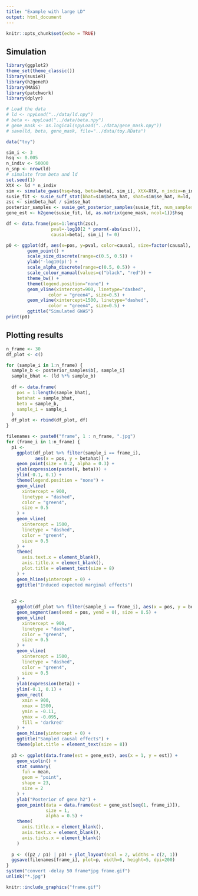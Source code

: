 ```yaml
---
title: "Example with large LD"
output: html_document
---
```


```r
knitr::opts_chunk$set(echo = TRUE)
```

## Simulation
```r
library(ggplot2)
theme_set(theme_classic())
library(susieR)
library(h2geneR)
library(MASS)
library(patchwork)
library(dplyr)

# Load the data
# ld <- npyLoad("../data/ld.npy")
# beta <- npyLoad("../data/beta.npy")
# gene_mask <- as.logical(npyLoad("../data/gene_mask.npy"))
# save(ld, beta, gene_mask, file="../data/toy.RData")

data("toy")

sim_i <- 3
hsq <- 0.005
n_indiv <- 50000
n_snp <- nrow(ld)
# simulate from beta and ld
set.seed(1)
XtX <- ld * n_indiv
sim <- simulate_gwas(hsq=hsq, beta=beta[, sim_i], XtX=XtX, n_indiv=n_indiv)
susie_fit <- susie_suff_stat(bhat=sim$beta_hat, shat=sim$se_hat, R=ld, n=n_indiv)
zsc <- sim$beta_hat / sim$se_hat
posterior_samples <- susie_get_posterior_samples(susie_fit, num_samples=500)
gene_est <- h2gene(susie_fit, ld, as.matrix(gene_mask, ncol=1))$hsq

df <- data.frame(pos=1:length(zsc),
                 pval=-log10(2 * pnorm(-abs(zsc))),
                 causal=beta[, sim_i] != 0)

p0 <- ggplot(df, aes(x=pos, y=pval, color=causal, size=factor(causal), alpha=factor(causal))) +
        geom_point() +
        scale_size_discrete(range=c(0.5, 0.5)) +
        ylab('-log10(p)') +
        scale_alpha_discrete(range=c(0.5, 0.5)) +
        scale_colour_manual(values=c("black", "red")) +
        theme_bw() + 
        theme(legend.position="none") +
        geom_vline(xintercept=900, linetype="dashed", 
                color = "green4", size=0.5) +
        geom_vline(xintercept=1500, linetype="dashed", 
                color = "green4", size=0.5) +
        ggtitle("Simulated GWAS")
print(p0)
```

## Plotting results
```r


n_frame <- 30
df_plot <- c()

for (sample_i in 1:n_frame) {
  sample_b <- posterior_samples$b[, sample_i]
  sample_bhat <- (ld %*% sample_b)
  
  df <- data.frame(
    pos = 1:length(sample_bhat),
    betahat = sample_bhat,
    beta = sample_b,
    sample_i = sample_i
  )
  df_plot <- rbind(df_plot, df)
}

filenames <- paste0("frame", 1 : n_frame, ".jpg")
for (frame_i in 1:n_frame) {
  p1 <-
    ggplot(df_plot %>% filter(sample_i == frame_i),
           aes(x = pos, y = betahat)) +
    geom_point(size = 0.2, alpha = 0.3) +
    ylab(expression(paste(V, beta))) +
    ylim(-0.1, 0.1) +
    theme(legend.position = "none") +
    geom_vline(
      xintercept = 900,
      linetype = "dashed",
      color = "green4",
      size = 0.5
    ) +
    geom_vline(
      xintercept = 1500,
      linetype = "dashed",
      color = "green4",
      size = 0.5
    ) +
    theme(
      axis.text.x = element_blank(),
      axis.title.x = element_blank(),
      plot.title = element_text(size = 8)
    ) +
    geom_hline(yintercept = 0) +
    ggtitle("Induced expected marginal effects")
  
  
  p2 <-
    ggplot(df_plot %>% filter(sample_i == frame_i), aes(x = pos, y = beta)) +
    geom_segment(aes(xend = pos, yend = 0), size = 0.5) +
    geom_vline(
      xintercept = 900,
      linetype = "dashed",
      color = "green4",
      size = 0.5
    ) +
    geom_vline(
      xintercept = 1500,
      linetype = "dashed",
      color = "green4",
      size = 0.5
    ) +
    ylab(expression(beta)) +
    ylim(-0.1, 0.1) +
    geom_rect(
      xmin = 900,
      xmax = 1500,
      ymin = -0.11,
      ymax = -0.095,
      fill = 'darkred'
    ) +
    geom_hline(yintercept = 0) +
    ggtitle("Sampled causal effects") +
    theme(plot.title = element_text(size = 8))
  
  p3 <- ggplot(data.frame(est = gene_est), aes(x = 1, y = est)) +
    geom_violin() +
    stat_summary(
      fun = mean,
      geom = "point",
      shape = 23,
      size = 2
    ) +
    ylab("Posterior of gene h2") +
    geom_point(data = data.frame(est = gene_est[seq(1, frame_i)]),
               size = 1,
               alpha = 0.5) +
    theme(
      axis.title.x = element_blank(),
      axis.text.x = element_blank(),
      axis.ticks.x = element_blank()
    )
  
  p <- ((p2 / p1) | p3) + plot_layout(ncol = 2, widths = c(2, 1))
  ggsave(filenames[frame_i], plot=p, width=6, height=5, dpi=200)
}
system("convert -delay 50 frame*jpg frame.gif")
unlink("*.jpg")
```

```r
knitr::include_graphics("frame.gif")
```
